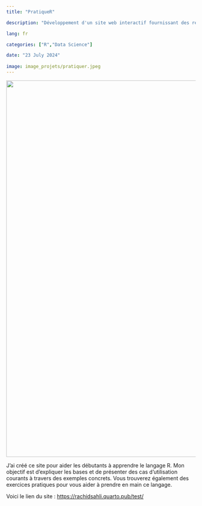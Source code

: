 ```yaml
---
title: "PratiqueR"

description: "Développement d'un site web interactif fournissant des ressources éducatives et des exercices pratiques pour faciliter l'apprentissage du langage R."

lang: fr

categories: ["R","Data Science"]

date: "23 July 2024"
  
image: image_projets/pratiquer.jpeg
---
```


<a href="https://rachidsahli.quarto.pub/test/"> ![](image_projets/capture_pratique_r.png){#image-pratiquer fig-align="center" width="1000"} </a>

J'ai créé ce site pour aider les débutants à apprendre le langage R. Mon objectif est d'expliquer les bases et de présenter des cas d'utilisation courants à travers des exemples concrets. Vous trouverez également des exercices pratiques pour vous aider à prendre en main ce langage.

Voici le lien du site : <https://rachidsahli.quarto.pub/test/>

